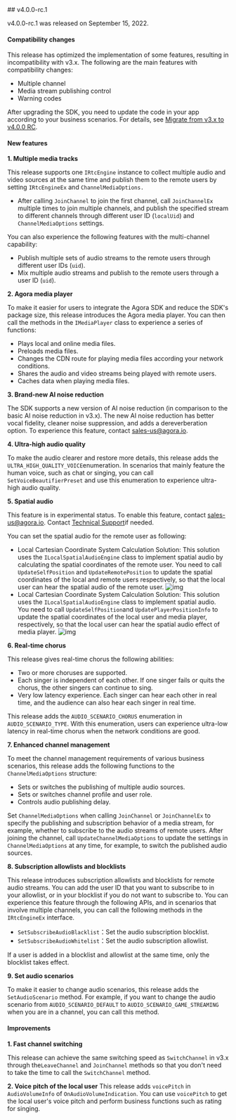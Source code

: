 <PlatformWrapper platform="unity">
## v4.0.0-rc.1

v4.0.0-rc.1 was released on September 15, 2022.

#### Compatibility changes

This release has optimized the implementation of some features, resulting in incompatibility with v3.x. The following are the main features with compatibility changes:

- Multiple channel
- Media stream publishing control
- Warning codes

After upgrading the SDK, you need to update the code in your app according to your business scenarios. For details, see [Migrate from v3.x to v4.0.0 RC](../develop/migration-guide).

#### New features

**1. Multiple media tracks**

This release supports one `IRtcEngine` instance to collect multiple audio and video sources at the same time and publish them to the remote users by setting `IRtcEngineEx` and `ChannelMediaOptions.`

- After calling `JoinChannel` to join the first channel, call `JoinChannelEx` multiple times to join multiple channels, and publish the specified stream to different channels through different user ID (`localUid`) and `ChannelMediaOptions` settings.

You can also experience the following features with the multi-channel capability:

- Publish multiple sets of audio streams to the remote users through different user IDs (`uid`).
- Mix multiple audio streams and publish to the remote users through a user ID (`uid`).

**2. Agora media player**

To make it easier for users to integrate the Agora SDK and reduce the SDK's package size, this release introduces the Agora media player. You can then call the methods in the `IMediaPlayer` class to experience a series of functions:

- Plays local and online media files.
- Preloads media files.
- Changes the CDN route for playing media files according your network conditions.
- Shares the audio and video streams being played with remote users.
- Caches data when playing media files.

**3. Brand-new AI noise reduction**

The SDK supports a new version of AI noise reduction (in comparison to the basic AI noise reduction in v3.x). The new AI noise reduction has better vocal fidelity, cleaner noise suppression, and adds a dereverberation option. To experience this feature, contact [sales-us@agora.io](mailto:sales-us@agora.io).

**4. Ultra-high audio quality**

To make the audio clearer and restore more details, this release adds the `ULTRA_HIGH_QUALITY_VOICE`enumeration. In scenarios that mainly feature the human voice, such as chat or singing, you can call `SetVoiceBeautifierPreset` and use this enumeration to experience ultra-high audio quality.

**5. Spatial audio**

This feature is in experimental status. To enable this feature, contact [sales-us@agora.io](mailto:sales-us@agora.io). Contact [Technical Support](mailto:support@agora.io)if needed.

You can set the spatial audio for the remote user as following:

- Local Cartesian Coordinate System Calculation Solution: This solution uses the `ILocalSpatialAudioEngine` class to implement spatial audio by calculating the spatial coordinates of the remote user. You need to call `UpdateSelfPosition` and `UpdateRemotePosition` to update the spatial coordinates of the local and remote users respectively, so that the local user can hear the spatial audio of the remote user.
  ![img](https://web-cdn.agora.io/docs-files/1663827045248)
- Local Cartesian Coordinate System Calculation Solution: This solution uses the `ILocalSpatialAudioEngine` class to implement spatial audio. You need to call `UpdateSelfPosition`and `UpdatePlayerPositionInfo` to update the spatial coordinates of the local user and media player, respectively, so that the local user can hear the spatial audio effect of media player.
  ![img](https://web-cdn.agora.io/docs-files/1663827055847)

**6. Real-time chorus**

This release gives real-time chorus the following abilities:

- Two or more choruses are supported.
- Each singer is independent of each other. If one singer fails or quits the chorus, the other singers can continue to sing.
- Very low latency experience. Each singer can hear each other in real time, and the audience can also hear each singer in real time.

This release adds the `AUDIO_SCENARIO_CHORUS` enumeration in `AUDIO_SCENARIO_TYPE`. With this enumeration, users can experience ultra-low latency in real-time chorus when the network conditions are good.

**7. Enhanced channel management**

To meet the channel management requirements of various business scenarios, this release adds the following functions to the `ChannelMediaOptions` structure:

- Sets or switches the publishing of multiple audio sources.
- Sets or switches channel profile and user role.
- Controls audio publishing delay.

Set `ChannelMediaOptions` when calling `JoinChannel` or `JoinChannelEx` to specify the publishing and subscription behavior of a media stream, for example, whether to subscribe to the audio streams of remote users. After joining the channel, call `UpdateChannelMediaOptions` to update the settings in `ChannelMediaOptions` at any time, for example, to switch the published audio sources.

**8. Subscription allowlists and blocklists**

This release introduces subscription allowlists and blocklists for remote audio streams. You can add the user ID that you want to subscribe to in your allowlist, or in your blocklist if you do not want to subscribe to. You can experience this feature through the following APIs, and in scenarios that involve multiple channels, you can call the following methods in the `IRtcEngineEx` interface.

- `SetSubscribeAudioBlacklist`：Set the audio subscription blocklist.
- `SetSubscribeAudioWhitelist`：Set the audio subscription allowlist.

If a user is added in a blocklist and allowlist at the same time, only the blocklist takes effect.

**9. Set audio scenarios**

To make it easier to change audio scenarios, this release adds the `SetAudioScenario` method. For example, if you want to change the audio scenario from `AUDIO_SCENARIO_DEFAULT` to `AUDIO_SCENARIO_GAME_STREAMING` when you are in a channel, you can call this method.

#### Improvements

**1. Fast channel switching**

This release can achieve the same switching speed as `SwitchChannel` in v3.x through the`LeaveChannel` and `JoinChannel` methods so that you don't need to take the time to call the `SwitchChannel` method.

**2. Voice pitch of the local user**
This release adds `voicePitch` in `AudioVolumeInfo` of `OnAudioVolumeIndication`. You can use `voicePitch` to get the local user's voice pitch and perform business functions such as rating for singing.
</PlatformWrapper>